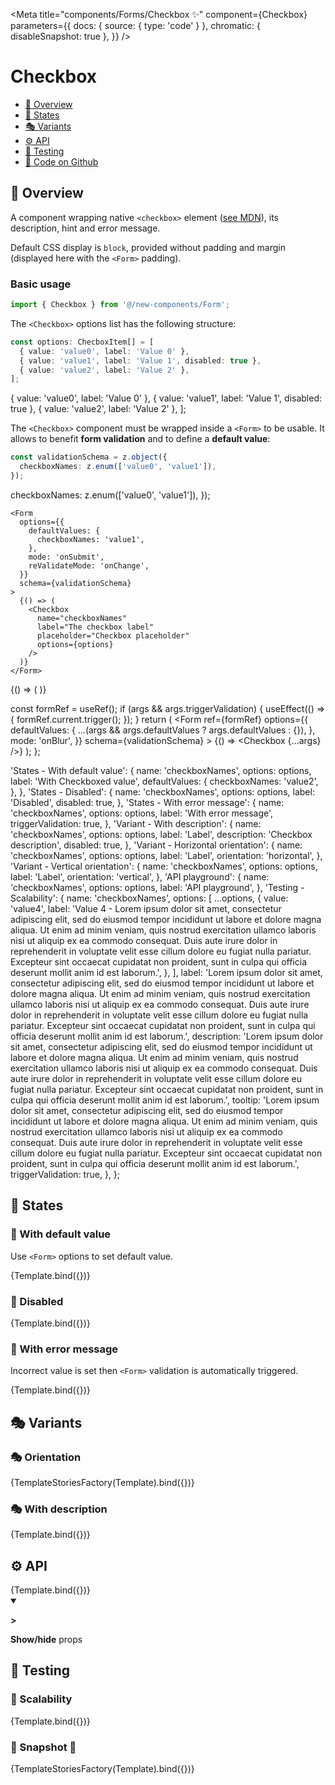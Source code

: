 

<Meta
  title="components/Forms/Checkbox ✨"
  component={Checkbox}
  parameters={{
    docs: { source: { type: 'code' } },
    chromatic: { disableSnapshot: true },
  }}
/>

# Checkbox

- [🧰 Overview](#-overview)
- [🔁 States](#-states)
- [🎭 Variants](#-variants)
- [⚙️ API](#-api)
- [🧪 Testing](#-testing)
- [🐙 Code on Github](https://github.com/hasura/graphql-engine-mono/tree/main/console/src/new-components/Form/Checkbox.tsx)

## 🧰 Overview

A component wrapping native `<checkbox>` element ([see MDN](https://developer.mozilla.org/en-US/docs/Web/HTML/Element/checkbox)),
its description, hint and error message.

Default CSS display is `block`, provided without padding and margin (displayed here with the `<Form>` padding).

### Basic usage

```ts
import { Checkbox } from '@/new-components/Form';
```

The `<Checkbox>` options list has the following structure:

```ts
const options: ChecboxItem[] = [
  { value: 'value0', label: 'Value 0' },
  { value: 'value1', label: 'Value 1', disabled: true },
  { value: 'value2', label: 'Value 2' },
];
```

  { value: 'value0', label: 'Value 0' },
  { value: 'value1', label: 'Value 1', disabled: true },
  { value: 'value2', label: 'Value 2' },
];

The `<Checkbox>` component must be wrapped inside a `<Form>` to be usable. It allows to benefit **form validation**
and to define a **default value**:

```ts
const validationSchema = z.object({
  checkboxNames: z.enum(['value0', 'value1']),
});
```

  checkboxNames: z.enum(['value0', 'value1']),
});

```tsx
<Form
  options={{
    defaultValues: {
      checkboxNames: 'value1',
    },
    mode: 'onSubmit',
    reValidateMode: 'onChange',
  }}
  schema={validationSchema}
>
  {() => (
    <Checkbox
      name="checkboxNames"
      label="The checkbox label"
      placeholder="Checkbox placeholder"
      options={options}
    />
  )}
</Form>
```

<Canvas>
  <Story name="Overview">
    <Form
      options={{
        defaultValues: {
          checkboxNames: 'value1',
        },
        mode: 'onBlur',
      }}
      schema={validationSchema}
    >
      {() => (
        <Checkbox
          name="checkboxNames"
          label="The checkbox label"
          placeholder="Checkbox placeholder"
          options={options}
        />
      )}
    </Form>
  </Story>
</Canvas>

  const formRef = useRef();
  if (args && args.triggerValidation) {
    useEffect(() => {
      formRef.current.trigger();
    });
  }
  return (
    <Form
      ref={formRef}
      options={{
        defaultValues: {
          ...(args && args.defaultValues ? args.defaultValues : {}),
        },
        mode: 'onBlur',
      }}
      schema={validationSchema}
    >
      {() => <Checkbox {...args} />}
    </Form>
  );
};

  'States - With default value': {
    name: 'checkboxNames',
    options: options,
    label: 'With Checkboxed value',
    defaultValues: {
      checkboxNames: 'value2',
    },
  },
  'States - Disabled': {
    name: 'checkboxNames',
    options: options,
    label: 'Disabled',
    disabled: true,
  },
  'States - With error message': {
    name: 'checkboxNames',
    options: options,
    label: 'With error message',
    triggerValidation: true,
  },
  'Variant - With description': {
    name: 'checkboxNames',
    options: options,
    label: 'Label',
    description: 'Checkbox description',
    disabled: true,
  },
  'Variant - Horizontal orientation': {
    name: 'checkboxNames',
    options: options,
    label: 'Label',
    orientation: 'horizontal',
  },
  'Variant - Vertical orientation': {
    name: 'checkboxNames',
    options: options,
    label: 'Label',
    orientation: 'vertical',
  },
  'API playground': {
    name: 'checkboxNames',
    options: options,
    label: 'API playground',
  },
  'Testing - Scalability': {
    name: 'checkboxNames',
    options: [
      ...options,
      {
        value: 'value4',
        label:
          'Value 4 - Lorem ipsum dolor sit amet, consectetur adipiscing elit, sed do eiusmod tempor incididunt ut labore et dolore magna aliqua. Ut enim ad minim veniam, quis nostrud exercitation ullamco laboris nisi ut aliquip ex ea commodo consequat. Duis aute irure dolor in reprehenderit in voluptate velit esse cillum dolore eu fugiat nulla pariatur. Excepteur sint occaecat cupidatat non proident, sunt in culpa qui officia deserunt mollit anim id est laborum.',
      },
    ],
    label:
      'Lorem ipsum dolor sit amet, consectetur adipiscing elit, sed do eiusmod tempor incididunt ut labore et dolore magna aliqua. Ut enim ad minim veniam, quis nostrud exercitation ullamco laboris nisi ut aliquip ex ea commodo consequat. Duis aute irure dolor in reprehenderit in voluptate velit esse cillum dolore eu fugiat nulla pariatur. Excepteur sint occaecat cupidatat non proident, sunt in culpa qui officia deserunt mollit anim id est laborum.',
    description:
      'Lorem ipsum dolor sit amet, consectetur adipiscing elit, sed do eiusmod tempor incididunt ut labore et dolore magna aliqua. Ut enim ad minim veniam, quis nostrud exercitation ullamco laboris nisi ut aliquip ex ea commodo consequat. Duis aute irure dolor in reprehenderit in voluptate velit esse cillum dolore eu fugiat nulla pariatur. Excepteur sint occaecat cupidatat non proident, sunt in culpa qui officia deserunt mollit anim id est laborum.',
    tooltip:
      'Lorem ipsum dolor sit amet, consectetur adipiscing elit, sed do eiusmod tempor incididunt ut labore et dolore magna aliqua. Ut enim ad minim veniam, quis nostrud exercitation ullamco laboris nisi ut aliquip ex ea commodo consequat. Duis aute irure dolor in reprehenderit in voluptate velit esse cillum dolore eu fugiat nulla pariatur. Excepteur sint occaecat cupidatat non proident, sunt in culpa qui officia deserunt mollit anim id est laborum.',
    triggerValidation: true,
  },
};

## 🔁 States

### 🔁 With default value

Use `<Form>` options to set default value.

<Canvas>
  <Story
    name="States - With default value"
    args={stories['States - With default value']}
  >
    {Template.bind({})}
  </Story>
</Canvas>

### 🔁 Disabled

<Canvas>
  <Story name="States - Disabled" args={stories['States - Disabled']}>
    {Template.bind({})}
  </Story>
</Canvas>

### 🔁 With error message

Incorrect value is set then `<Form>` validation is automatically triggered.

<Canvas>
  <Story
    name="States - With error message"
    args={stories['States - With error message']}
  >
    {Template.bind({})}
  </Story>
</Canvas>

## 🎭 Variants

### 🎭 Orientation

<Canvas>
  <Story
    name="Variant - Orientation"
    args={{
      'Variant - Vertical orientation':
        stories['Variant - Vertical orientation'],
      'Variant - Horizontal orientation':
        stories['Variant - Horizontal orientation'],
    }}
  >
    {TemplateStoriesFactory(Template).bind({})}
  </Story>
</Canvas>

### 🎭 With description

<Canvas>
  <Story
    name="Variant - With description"
    args={stories['Variant - With description']}
  >
    {Template.bind({})}
  </Story>
</Canvas>

## ⚙️ API

<Canvas>
  <Story name="API playground" args={stories['API playground']}>
    {Template.bind({})}
  </Story>
</Canvas>

<details open>
  <summary className="mdx-collapsible-section">
    <p className="mdx-collapsible-section__chevron">
      <strong>&gt;</strong>
    </p>
    <p className="mdx-collapsible-section__label">
      <strong>Show/hide</strong> props
    </p>
  </summary>
  <ArgsTable story="API playground" />
</details>

## 🧪 Testing

### 🧪 Scalability

<Canvas>
  <Story name="Testing - Scalability" args={stories['Testing - Scalability']}>
    {Template.bind({})}
  </Story>
</Canvas>

### 🧪 Snapshot 📸

<Canvas>
  <Story
    name="Testing - Snapshot"
    args={stories}
    parameters={{
      chromatic: { disableSnapshot: false },
    }}
  >
    {TemplateStoriesFactory(Template).bind({})}
  </Story>
</Canvas>
